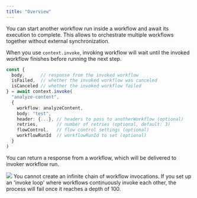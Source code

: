 ```yaml
---
title: "Overview"
---
```


You can start another workflow run inside a workflow and await its execution to complete.
This allows to orchestrate multiple workflows together without external synchronization.

When you use `context.invoke`, invoking workflow will wait until the invoked workflow finishes before running the next step.




```typescript
const {
  body,      // response from the invoked workflow
  isFailed,  // whether the invoked workflow was canceled
  isCanceled // whether the invoked workflow failed
} = await context.invoke(
  "analyze-content",
  {
    workflow: analyzeContent,
    body: "test",
    header: {...}, // headers to pass to anotherWorkflow (optional)
    retries,       // number of retries (optional, default: 3)
    flowControl,   // flow control settings (optional)
    workflowRunId  // workflowRunId to set (optional)
  }
)
```

You can return a response from a workflow, which will be delivered to invoker workflow run.

<Frame caption="You can navigate between the invoker and invoked workflow runs on the dashboard">
  <img src="/img/workflow/invoke.png" />
</Frame>

<Note>
    You cannot create an infinite chain of workflow invocations. If you set up an 'invoke loop' where workflows continuously invoke each other, the process will fail once it reaches a depth of 100.
</Note>


